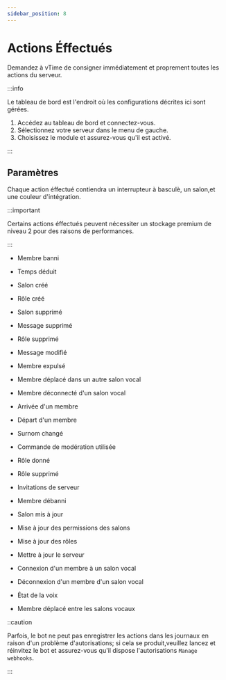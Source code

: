 ```yaml
---
sidebar_position: 8
---
```


# Actions Éffectués

Demandez à vTime de consigner immédiatement et proprement toutes les actions du serveur.

:::info

Le tableau de bord est l'endroit où les configurations décrites ici sont gérées.

1. Accédez au tableau de bord et connectez-vous.
2. Sélectionnez votre serveur dans le menu de gauche.
3. Choisissez le module et assurez-vous qu'il est activé.

:::

## Paramètres

Chaque action éffectué contiendra un interrupteur à basculè, un salon,et une couleur d'intégration.

:::important

Certains actions éffectués peuvent nécessiter un stockage premium de niveau 2 pour des raisons de performances.

:::

- Membre banni

- Temps déduit

- Salon créé

- Rôle créé

- Salon supprimé

- Message supprimé

- Rôle supprimé

- Message modifié

- Membre expulsé

- Membre déplacé dans un autre salon vocal

- Membre déconnecté d'un salon vocal

- Arrivée d'un membre

- Départ d'un membre

- Surnom changé

- Commande de modération utilisée

- Rôle donné

- Rôle supprimé

- Invitations de serveur

- Membre débanni

- Salon mis à jour

- Mise à jour des permissions des salons

- Mise à jour des rôles

- Mettre à jour le serveur

- Connexion d'un membre à un salon vocal

- Déconnexion d'un membre d'un salon vocal

- État de la voix

- Membre déplacé entre les salons vocaux

::caution

Parfois, le bot ne peut pas enregistrer les actions dans les journaux en raison d'un problème d'autorisations; si cela se produit,veuillez lancez et réinvitez le bot et assurez-vous qu'il dispose l'autorisations `Manage webhooks`.

:::
